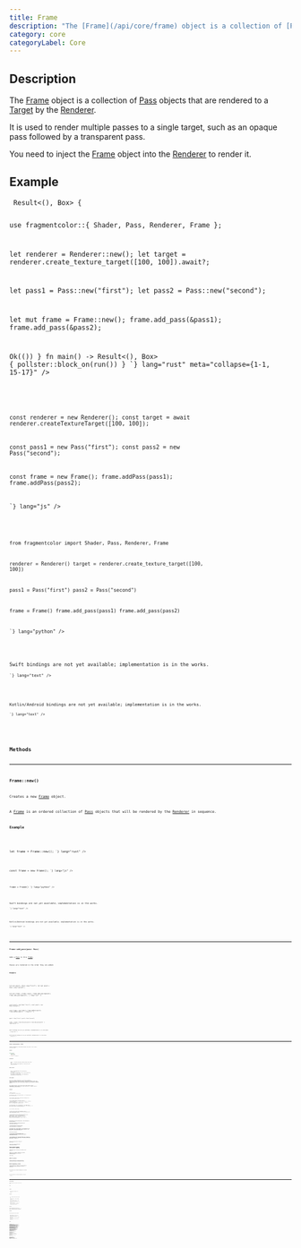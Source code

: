 ```yaml
---
title: Frame
description: "The [Frame](/api/core/frame) object is a collection of [Pass](/api/core/pass) objects that are rendered to a [Target](/api/core/target) by the [Renderer](/api/core/renderer)."
category: core
categoryLabel: Core
---
```



## Description

The [Frame](/api/core/frame) object is a collection of [Pass](/api/core/pass) objects that are rendered to a [Target](/api/core/target) by the [Renderer](/api/core/renderer).

It is used to render multiple passes to a single target, such as an opaque pass followed by a transparent pass.

You need to inject the [Frame](/api/core/frame) object into the [Renderer](/api/core/renderer) to render it.



## Example

<Tabs>

<TabItem label="Rust">
<Code
code={`
async fn run() -> Result<(), Box<dyn std::error::Error>> {

use fragmentcolor::{ Shader, Pass, Renderer, Frame };

let renderer = Renderer::new();
let target = renderer.create_texture_target([100, 100]).await?;

let pass1 = Pass::new("first");
let pass2 = Pass::new("second");

let mut frame = Frame::new();
frame.add_pass(&pass1);
frame.add_pass(&pass2);

Ok(())
}
fn main() -> Result<(), Box<dyn std::error::Error>> { pollster::block_on(run()) }
`}
lang="rust" meta="collapse={1-1, 15-17}"
/>

</TabItem>

<TabItem label="JavaScript">
<Code
code={`


const renderer = new Renderer();
const target = await renderer.createTextureTarget([100, 100]);

const pass1 = new Pass("first");
const pass2 = new Pass("second");

const frame = new Frame();
frame.addPass(pass1);
frame.addPass(pass2);

`}
lang="js"
/>

</TabItem>

<TabItem label="Python">
<Code
code={`

from fragmentcolor import Shader, Pass, Renderer, Frame

renderer = Renderer()
target = renderer.create_texture_target([100, 100])

pass1 = Pass("first")
pass2 = Pass("second")

frame = Frame()
frame.add_pass(pass1)
frame.add_pass(pass2)

`}
lang="python"
/>

</TabItem>

<TabItem label="Swift">
<Aside type="caution" title="Work in progress">Swift bindings are not yet available; implementation is in the works.</Aside>
<Code
code={`
// Swift placeholder â bindings WIP

`}
lang="text"
/>

</TabItem>

<TabItem label="Kotlin">
<Aside type="caution" title="Work in progress">Kotlin/Android bindings are not yet available; implementation is in the works.</Aside>
<Code
code={`
// Kotlin placeholder â bindings WIP

`}
lang="text"
/>

</TabItem>

</Tabs>


## Methods


---

### Frame::new()

Creates a new [Frame](/api/core/frame) object.

A [Frame](/api/core/frame) is an ordered collection of [Pass](/api/core/pass) objects that will be rendered by the [Renderer](/api/core/renderer) in sequence.

#### Example

<Tabs>

<TabItem label="Rust">
<Code
code={`
use fragmentcolor::Frame;

let frame = Frame::new();
`}
lang="rust"
/>

</TabItem>

<TabItem label="JavaScript">
<Code
code={`

const frame = new Frame();
`}
lang="js"
/>

</TabItem>

<TabItem label="Python">
<Code
code={`
from fragmentcolor import Frame

frame = Frame()
`}
lang="python"
/>

</TabItem>

<TabItem label="Swift">
<Aside type="caution" title="Work in progress">Swift bindings are not yet available; implementation is in the works.</Aside>
<Code
code={`
// Swift placeholder â bindings WIP

`}
lang="text"
/>

</TabItem>

<TabItem label="Kotlin">
<Aside type="caution" title="Work in progress">Kotlin/Android bindings are not yet available; implementation is in the works.</Aside>
<Code
code={`
// Kotlin placeholder â bindings WIP

`}
lang="text"
/>

</TabItem>

</Tabs>


---

### Frame::add_pass(pass: Pass)

Adds a [Pass](/api/core/pass) to this [Frame](/api/core/frame).

Passes are rendered in the order they are added.

#### Example

<Tabs>

<TabItem label="Rust">
<Code
code={`
use fragmentcolor::{Frame, Pass};

let mut pass1 = Pass::new("first");
let mut pass2 = Pass::new("second");

let mut frame = Frame::new();
frame.add_pass(&pass1);
frame.add_pass(&pass2);
`}
lang="rust"
/>

</TabItem>

<TabItem label="JavaScript">
<Code
code={`

const pass1 = new Pass("first");
const pass2 = new Pass("second");

const frame = new Frame();
frame.addPass(pass1);
frame.addPass(pass2);
`}
lang="js"
/>

</TabItem>

<TabItem label="Python">
<Code
code={`
from fragmentcolor import Frame, Pass

pass1 = Pass("first")
pass2 = Pass("second")

frame = Frame()
frame.add_pass(pass1)
frame.add_pass(pass2)
`}
lang="python"
/>

</TabItem>

<TabItem label="Swift">
<Aside type="caution" title="Work in progress">Swift bindings are not yet available; implementation is in the works.</Aside>
<Code
code={`
// Swift placeholder â bindings WIP

`}
lang="text"
/>

</TabItem>

<TabItem label="Kotlin">
<Aside type="caution" title="Work in progress">Kotlin/Android bindings are not yet available; implementation is in the works.</Aside>
<Code
code={`
// Kotlin placeholder â bindings WIP

`}
lang="text"
/>

</TabItem>

</Tabs>


---

### Frame::connect(parent, child)

Creates a dependency relationship between two passes in the frame's execution graph.

#### Syntax

```rust
pub fn connect(
    &mut self,
    parent: &Pass,
    child: &Pass,
) -> Result<(), FrameError>
```

#### Parameters

- `parent` - The pass that must execute before the child pass
- `child` - The pass that depends on the parent pass completing first

#### Return Value

- `Ok(())` - The dependency was successfully established
- `Err(FrameError::MissingPass)` - One or both passes are not present in this frame
- `Err(FrameError::DuplicateEdge)` - This dependency relationship already exists

#### Description

The `connect` method establishes an execution dependency between two passes. When the frame is rendered, the parent pass will always execute before the child pass. This allows you to build complex rendering pipelines where later passes depend on the results of earlier passes.

The frame maintains a directed acyclic graph (DAG) of pass dependencies. Each edge in this graph represents a "happens-before" relationship between passes.

#### Example

<Tabs>

<TabItem label="Rust">
<Code
code={`
async fn run() -> Result<(), Box<dyn std::error::Error>> {
use fragmentcolor::{Frame, Pass};

let depth_pass = Pass::new("depth_prepass");
let lighting_pass = Pass::new("lighting");

let mut frame = Frame::new();
frame.add_pass(&depth_pass);
frame.add_pass(&lighting_pass);

// Ensure depth prepass runs before lighting
frame.connect(&depth_pass, &lighting_pass)?;
Ok(())
}
fn main() -> Result<(), Box<dyn std::error::Error>> { pollster::block_on(run()) }
async fn run() -> Result<(), Box<dyn std::error::Error>> {
use fragmentcolor::{Frame, Pass};

let geometry_pass = Pass::new("geometry");
let shadow_pass = Pass::new("shadows");
let lighting_pass = Pass::new("lighting");
let post_process = Pass::new("post_processing");

let mut frame = Frame::new();

// Add all passes
frame.add_pass(&geometry_pass);
frame.add_pass(&shadow_pass);
frame.add_pass(&lighting_pass);
frame.add_pass(&post_process);

// Build dependency chain
frame.connect(&geometry_pass, &shadow_pass)?;
frame.connect(&shadow_pass, &lighting_pass)?;
frame.connect(&lighting_pass, &post_process)?;
Ok(())
}
fn main() -> Result<(), Box<dyn std::error::Error>> { pollster::block_on(run()) }
`}
lang="rust" meta="collapse={1-1, 13-16, 36-38}"
/>

</TabItem>

<TabItem label="JavaScript">
<Code
code={`

const depth_pass = new Pass("depth_prepass");
const lighting_pass = new Pass("lighting");

const frame = new Frame();
frame.addPass(depth_pass);
frame.addPass(lighting_pass);

// Ensure depth prepass runs before lighting;
frame.connect(depth_pass, lighting_pass);

const geometry_pass = new Pass("geometry");
const shadow_pass = new Pass("shadows");
const lighting_pass = new Pass("lighting");
const post_process = new Pass("post_processing");

const frame = new Frame();

// Add all passes;
frame.addPass(geometry_pass);
frame.addPass(shadow_pass);
frame.addPass(lighting_pass);
frame.addPass(post_process);

// Build dependency chain;
frame.connect(geometry_pass, shadow_pass);
frame.connect(shadow_pass, lighting_pass);
frame.connect(lighting_pass, post_process);
`}
lang="js"
/>

</TabItem>

<TabItem label="Python">
<Code
code={`
from fragmentcolor import Frame, Pass

depth_pass = Pass("depth_prepass")
lighting_pass = Pass("lighting")

frame = Frame()
frame.add_pass(depth_pass)
frame.add_pass(lighting_pass)

# Ensure depth prepass runs before lighting
frame.connect(depth_pass, lighting_pass)
from fragmentcolor import Frame, Pass

geometry_pass = Pass("geometry")
shadow_pass = Pass("shadows")
lighting_pass = Pass("lighting")
post_process = Pass("post_processing")

frame = Frame()

# Add all passes
frame.add_pass(geometry_pass)
frame.add_pass(shadow_pass)
frame.add_pass(lighting_pass)
frame.add_pass(post_process)

# Build dependency chain
frame.connect(geometry_pass, shadow_pass)
frame.connect(shadow_pass, lighting_pass)
frame.connect(lighting_pass, post_process)
`}
lang="python"
/>

</TabItem>

<TabItem label="Swift">
<Aside type="caution" title="Work in progress">Swift bindings are not yet available; implementation is in the works.</Aside>
<Code
code={`
// Swift placeholder: bindings WIP

`}
lang="text"
/>

</TabItem>

<TabItem label="Kotlin">
<Aside type="caution" title="Work in progress">Kotlin/Android bindings are not yet available; implementation is in the works.</Aside>
<Code
code={`
// Kotlin placeholder: bindings WIP

`}
lang="text"
/>

</TabItem>

</Tabs>


---

### Frame::present(pass)

Designates which render pass should present its output to the final target.

#### Syntax

```rust
pub fn present(&mut self, pass: &Pass) -> Result<(), FrameError>
```

#### Parameters

- `pass` - The render pass to designate for final presentation

#### Return Value

- `Ok(())` - The pass was successfully set as the present pass
- `Err(FrameError::MissingPass)` - The pass is not present in this frame
- `Err(FrameError::NotRenderPass)` - The pass is a compute pass (only render passes can present)
- `Err(FrameError::NotALeaf)` - Other passes depend on this pass (must be a leaf node)
- `Err(FrameError::InvalidPresentPass)` - A different pass is already designated for presentation

#### Description

The `present` method designates which render pass should output to the final render target (typically the screen or a final texture). This pass becomes the "output" of the entire frame.

##### Requirements

The present pass must satisfy several requirements:

1. **Must be a render pass** - Only render passes can present output; compute passes cannot
2. **Must be a leaf node** - No other passes can depend on the present pass
3. **Only one per frame** - Each frame can have at most one present pass

#### Example

<Tabs>

<TabItem label="Rust">
<Code
code={`
async fn run() -> Result<(), Box<dyn std::error::Error>> {
use fragmentcolor::{Frame, Pass};

let shadow = Pass::new("shadow");
let main = Pass::new("main");

let mut frame = Frame::new();
frame.add_pass(&shadow);
frame.add_pass(&main);
frame.connect(&shadow, &main)?;

// Main pass is a leaf, so it can present
frame.present(&main)?;
Ok(())
}
fn main() -> Result<(), Box<dyn std::error::Error>> { pollster::block_on(run()) }
async fn run() -> Result<(), Box<dyn std::error::Error>> {
use fragmentcolor::{Frame, Pass};

let geometry = Pass::new("geometry");
let lighting = Pass::new("lighting");
let post_fx = Pass::new("post_effects");

let mut frame = Frame::new();
frame.add_pass(&geometry);
frame.add_pass(&lighting);
frame.add_pass(&post_fx);

// Build pipeline
frame.connect(&geometry, &lighting)?;
frame.connect(&lighting, &post_fx)?;

// Final post-effects pass presents to screen
frame.present(&post_fx)?;
Ok(())
}
fn main() -> Result<(), Box<dyn std::error::Error>> { pollster::block_on(run()) }
`}
lang="rust" meta="collapse={1-1, 14-17, 35-37}"
/>

</TabItem>

<TabItem label="JavaScript">
<Code
code={`

const shadow = new Pass("shadow");
const main = new Pass("main");

const frame = new Frame();
frame.addPass(shadow);
frame.addPass(main);
frame.connect(shadow, main);

// Main pass is a leaf, so it can present;
frame.present(main);

const geometry = new Pass("geometry");
const lighting = new Pass("lighting");
const post_fx = new Pass("post_effects");

const frame = new Frame();
frame.addPass(geometry);
frame.addPass(lighting);
frame.addPass(post_fx);

// Build pipeline;
frame.connect(geometry, lighting);
frame.connect(lighting, post_fx);

// Final post-effects pass presents to screen;
frame.present(post_fx);
`}
lang="js"
/>

</TabItem>

<TabItem label="Python">
<Code
code={`
from fragmentcolor import Frame, Pass

shadow = Pass("shadow")
main = Pass("main")

frame = Frame()
frame.add_pass(shadow)
frame.add_pass(main)
frame.connect(shadow, main)

# Main pass is a leaf, so it can present
frame.present(main)
from fragmentcolor import Frame, Pass

geometry = Pass("geometry")
lighting = Pass("lighting")
post_fx = Pass("post_effects")

frame = Frame()
frame.add_pass(geometry)
frame.add_pass(lighting)
frame.add_pass(post_fx)

# Build pipeline
frame.connect(geometry, lighting)
frame.connect(lighting, post_fx)

# Final post-effects pass presents to screen
frame.present(post_fx)
`}
lang="python"
/>

</TabItem>

<TabItem label="Swift">
<Aside type="caution" title="Work in progress">Swift bindings are not yet available; implementation is in the works.</Aside>
<Code
code={`
// Swift placeholder: bindings WIP

`}
lang="text"
/>

</TabItem>

<TabItem label="Kotlin">
<Aside type="caution" title="Work in progress">Kotlin/Android bindings are not yet available; implementation is in the works.</Aside>
<Code
code={`
// Kotlin placeholder: bindings WIP

`}
lang="text"
/>

</TabItem>

</Tabs>

